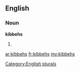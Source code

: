 ==English==

===Noun===
'''kibbehs'''

# {{plural of|[[kibbeh]]}}

[[Category:English plurals]]

[[ar:kibbehs]]
[[fr:kibbehs]]
[[my:kibbehs]]